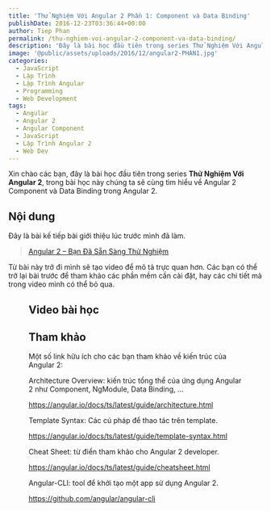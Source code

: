 ```yaml
---
title: 'Thử Nghiệm Với Angular 2 Phần 1: Component và Data Binding'
publishDate: 2016-12-23T03:36:44+00:00
author: Tiep Phan
permalink: /thu-nghiem-voi-angular-2-component-va-data-binding/
description: 'Đây là bài học đầu tiên trong series Thử Nghiệm Với Angular 2, trong bài học này chúng ta sẽ cùng tìm hiểu về Angular 2 Component và Data Binding trong Angular 2.'
image: '@public/assets/uploads/2016/12/angular2-PHAN1.jpg'
categories:
  - JavaScript
  - Lập Trình
  - Lập Trình Angular
  - Programming
  - Web Development
tags:
  - Angular
  - Angular 2
  - Angular Component
  - JavaScript
  - Lập Trình Angular 2
  - Web Dev
---
```


Xin chào các bạn, đây là bài học đầu tiên trong series **Thử Nghiệm Với Angular 2**, trong bài học này chúng ta sẽ cùng tìm hiểu về Angular 2 Component và Data Binding trong Angular 2.

## Nội dung

Đây là bài kế tiếp bài giới thiệu lúc trước mình đã làm.

<blockquote>
  <p>
    <a href="/angular-2-ban-da-san-sang-thu-nghiem/">Angular 2 – Bạn Đã Sẵn Sàng Thử Nghiệm</a>
  </p>
</blockquote>

Từ bài này trở đi mình sẽ tạo video để mô tả trực quan hơn. Các bạn có thể trở lại bài trước để tham khảo các phần mềm cần cài đặt, hay các chi tiết mà trong video mình có thể bỏ qua.
<Figure
  className="post-figure"
  src="@public/assets/uploads/2016/12/component-hierarchy.png"
  alt="Angular 2 Component Hierarchy"
  width="1280"
  height="720"
  caption="Angular 2 Component Hierarchy"
/>

## Video bài học

<Youtube id="eAYZVGhnYBg" />

## Tham khảo

Một số link hữu ích cho các bạn tham khảo về kiến trúc của Angular 2:

Architecture Overview: kiến trúc tổng thể của ứng dụng Angular 2 như Component, NgModule, Data Binding, &#8230;

<a href="https://angular.io/docs/ts/latest/guide/architecture.html" target="_blank">https://angular.io/docs/ts/latest/guide/architecture.html</a>

Template Syntax: Các cú pháp để thao tác trên template.

<a href="https://angular.io/docs/ts/latest/guide/template-syntax.html" target="_blank">https://angular.io/docs/ts/latest/guide/template-syntax.html</a>

Cheat Sheet: từ điển tham khảo cho Angular 2 developer.

<a href="https://angular.io/docs/ts/latest/guide/cheatsheet.html" target="_blank">https://angular.io/docs/ts/latest/guide/cheatsheet.html</a>

Angular-CLI: tool để khởi tạo một app sử dụng Angular 2.

<a href="https://github.com/angular/angular-cli" target="_blank">https://github.com/angular/angular-cli</a>
